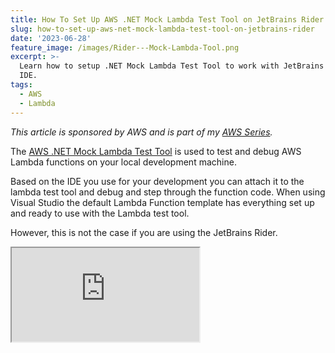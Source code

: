 ```yaml
---
title: How To Set Up AWS .NET Mock Lambda Test Tool on JetBrains Rider
slug: how-to-set-up-aws-net-mock-lambda-test-tool-on-jetbrains-rider
date: '2023-06-28'
feature_image: /images/Rider---Mock-Lambda-Tool.png
excerpt: >-
  Learn how to setup .NET Mock Lambda Test Tool to work with JetBrains Rider
  IDE.
tags:
  - AWS
  - Lambda
---
```

_This article is sponsored by AWS and is part of my [AWS Series](/tag/aws/)._

The [AWS .NET Mock Lambda Test Tool](https://github.com/aws/aws-lambda-dotnet/tree/master/Tools/LambdaTestTool#the-aws-net-mock-lambda-test-tool-preview) is used to test and debug AWS Lambda functions on your local development machine.

Based on the IDE you use for your development you can attach it to the lambda test tool and debug and step through the function code. When using Visual Studio the default Lambda Function template has everything set up and ready to use with the Lambda test tool.

However, this is not the case if you are using the JetBrains Rider.

<iframe src="https://www.youtube.com/embed/oAXB_QB3jAk?feature=oembed" />

In this post, let’s quickly learn how to set up JetBrains Rrider to work with the .NET Mock Lambda test tool.

## AWS .NET Mock Lambda Test Tool

The Mock Lambda Tool helps test the Lambda function locally without deploying it to an AWS environment.

📢

_**Note:** This tool is not a local Lambda environment. This tool is optimized for quick local debugging with minimal dependencies._

The tool is available as a .NET Global tools and can be installed via command line from NuGet. You can find more installation instructions [here](https://github.com/aws/aws-lambda-dotnet/tree/master/Tools/LambdaTestTool#installing-and-running).

```bash
dotnet tool install -g Amazon.Lambda.TestTool-6.0
```

## Setting Up JetBrains Rider With Mock Lambda Test Tool

You can find the official instructions to set up the mock lambda test tool with JetBrains Rider [here](https://github.com/aws/aws-lambda-dotnet/tree/master/Tools/LambdaTestTool#configure-for-jetbrains-rider).

We will see two different ways to set up Mock Lambda Test Tool to work with Rider.

### Using Rider .run file

JetBrains Rider uses [run/debug configurations](https://www.jetbrains.com/help/rider/Run_Debug_Configuration.html) to run, debug, deploy, and test your code. Each configuration is a named set of startup properties that define what to execute and what parameters and environment should be used.

1.  Add a new Configuration
2.  Select .NET Executable Configuration Type as shown below

![Adding a .NET Executable type run/debug configuration in JetBrains Rider.](/images/image-15.png)

3\.  Specify the 'Exe path' for the configuration → This is the path to the global Mock Lambda Test tool dll (`Amazon.Lambda.TestTool.BlazorTester.dll`).  
You can find the DLL in the `/.dotnet/tools` folder where the global tools are installed.

4\.  Specify the 'Working Directory' → This is the root of the AWS Lambda Function Project.

![](/images/image-16.png)

Clicking apply and running the project with the new configuration, launches and attaches Rider to the Mock Lambda Test Tool for debugging.

#### Save Configuration to Source Control

To save the configuration file as a project file, you can choose the `Store as project file` option, when creating the run/debug configuration.

This will save the config to a file in the solution and can be checked into source control so that it's available to all team members using JetBrains Rider.

Below is a sample `run.xml` file with the Mock Lambda Test Tool configuration.

Since it uses a relative path to the .NET mock lambda test tool and the project folder, this will work fine on any machine as long as they have the mock tool installed.

```xml
<component name="ProjectRunConfigurationManager">
  <configuration default="false" name="Mock Lambda Test Tool" type="RunExe" factoryName=".NET Executable">
    <option name="EXE_PATH" value="$USER_HOME$/.dotnet/tools/.store/amazon.lambda.testtool-6.0/0.12.2/amazon.lambda.testtool-6.0/0.12.2/tools/net6.0/any/Amazon.Lambda.TestTool.BlazorTester.dll" />
    <option name="PROGRAM_PARAMETERS" value="" />
    <option name="WORKING_DIRECTORY" value="$PROJECT_DIR$/Rider.lambda/src/Rider.lambda/" />
    <option name="PASS_PARENT_ENVS" value="1" />
    <option name="USE_EXTERNAL_CONSOLE" value="0" />
    <option name="USE_MONO" value="0" />
    <option name="RUNTIME_ARGUMENTS" value="" />
    <method v="2">
      <option name="Build Solution" enabled="true" />
    </method>
  </configuration>
</component>
```

### Using launchsettings.json File

Visual Studio by default uses the `launcsettings.json` file to store the mock labda test tool run/debug configuration.

Below are the default settings when creating an AWS Lambda project in Visual Studio.

```json
{
  "profiles": {
    "Mock Lambda Test Tool": {
      "commandName": "Executable",
      "commandLineArgs": "--port 5050",
      "workingDirectory": ".\\bin\\$(Configuration)\\net6.0",
      "executablePath": "%USERPROFILE%\\.dotnet\\tools\\dotnet-lambda-test-tool-6.0.exe"
    }
  }
}
```

This automatically sets up the .NET Mock Lambda Test tool and is automatically launched as soon as you run the application.

The same config however does not work with JetBrains Rider.

However, we can slightly modify this (or add a new profile) to work with JetBrains Rider.

Instead of running the `dotnet-lambda-test-tool-6.0.exe` directly, we can run it as a dotnet application just like we set up the .NET Executable run/debug configuration in the previous method.

```json
{
  "profiles": {
    "Mock Lambda Test Tool (Rider)": {
      "commandName": "Executable",
      "commandLineArgs": "%USERPROFILE%/.dotnet/tools/.store/amazon.lambda.testtool-6.0/0.12.2/amazon.lambda.testtool-6.0/0.12.2/tools/net6.0/any/Amazon.Lambda.TestTool.BlazorTester.dll --port 5050",
      "workingDirectory": "$(ProjectDir)",
      "executablePath": "dotnet"
    }
  }
}
```

The above profile uses the `dotnet` executable and launches the Mock Lamba Test Tool ( `Amazon.Lambda.TestTool.BlazorTester.dll`) on port 5050.

Selecting this profile on Rider and running the application also launches the Mock Lambda Test tool and attaches the debugger to the application code.

⚠️

_Remember to update the NuGet version numbers in the path when you update your version of the .NET Mock Lambda Test Tool._

The same profile also works with Visual Studio. You can choose to use the same or have two profiles - one for Visual Studio and one for Rider.
